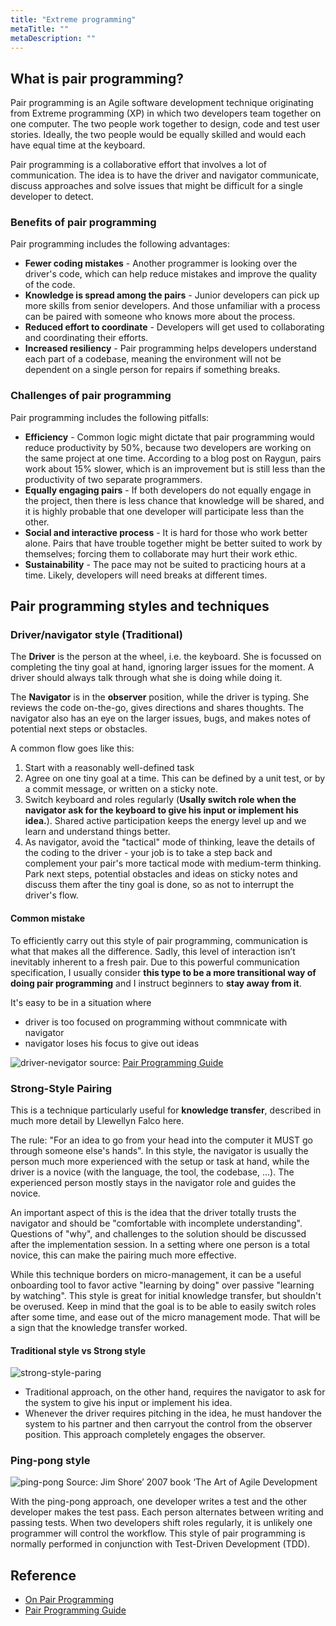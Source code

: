 ```yaml
---
title: "Extreme programming"
metaTitle: ""
metaDescription: ""
---
```


## What is pair programming?
Pair programming is an Agile software development technique originating from Extreme programming (XP) in which two developers team together on one computer. The two people work together to design, code and test user stories. Ideally, the two people would be equally skilled and would each have equal time at the keyboard.

Pair programming is a collaborative effort that involves a lot of communication. The idea is to have the driver and navigator communicate, discuss approaches and solve issues that might be difficult for a single developer to detect.


### Benefits of pair programming
Pair programming includes the following advantages:

- **Fewer coding mistakes** - Another programmer is looking over the driver's code, which can help reduce mistakes and improve the quality of the code.
- **Knowledge is spread among the pairs** - Junior developers can pick up more skills from senior developers. And those unfamiliar with a process can be paired with someone who knows more about the process.
- **Reduced effort to coordinate** - Developers will get used to collaborating and coordinating their efforts.
- **Increased resiliency** - Pair programming helps developers understand each part of a codebase, meaning the environment will not be dependent on a single person for repairs if something breaks.


### Challenges of pair programming
Pair programming includes the following pitfalls:

- **Efficiency** - Common logic might dictate that pair programming would reduce productivity by 50%, because two developers are working on the same project at one time. According to a blog post on Raygun, pairs work about 15% slower, which is an improvement but is still less than the productivity of two separate programmers.
- **Equally engaging pairs** - If both developers do not equally engage in the project, then there is less chance that knowledge will be shared, and it is highly probable that one developer will participate less than the other.
- **Social and interactive process** - It is hard for those who work better alone. Pairs that have trouble together might be better suited to work by themselves; forcing them to collaborate may hurt their work ethic.
- **Sustainability** - The pace may not be suited to practicing hours at a time. Likely, developers will need breaks at different times.


## Pair programming styles and techniques

### Driver/navigator style (Traditional)

The **Driver** is the person at the wheel, i.e. the keyboard. She is focussed on completing the tiny goal at hand, ignoring larger issues for the moment. A driver should always talk through what she is doing while doing it.

The **Navigator** is in the **observer** position, while the driver is typing. She reviews the code on-the-go, gives directions and shares thoughts. The navigator also has an eye on the larger issues, bugs, and makes notes of potential next steps or obstacles.

A common flow goes like this:

1. Start with a reasonably well-defined task
2. Agree on one tiny goal at a time. This can be defined by a unit test, or by a commit message, or written on a sticky note.
3. Switch keyboard and roles regularly (**Usally switch role when the navigator ask for the keyboard to give his input or implement his idea.**). Shared active participation keeps the energy level up and we learn and understand things better.
4. As navigator, avoid the "tactical" mode of thinking, leave the details of the coding to the driver - your job is to take a step back and complement your pair's more tactical mode with medium-term thinking. Park next steps, potential obstacles and ideas on sticky notes and discuss them after the tiny goal is done, so as not to interrupt the driver's flow.


#### Common mistake

To efficiently carry out this style of pair programming, communication is what that makes all the difference. Sadly, this level of interaction isn’t inevitably inherent to a fresh pair. Due to this powerful communication specification, I usually consider **this type to be a more transitional way of doing pair programming** and I instruct beginners to **stay away from it**.

It's easy to be in a situation where
- driver is too focused on programming without commnicate with navigator
- navigator loses his focus to give out ideas

![driver-nevigator](/img/web-development/programming/driver-nevigator.jpeg)
source: [Pair Programming Guide](https://medium.com/@weblab_tech/pair-programming-guide-a76ca43ff389)

### Strong-Style Pairing

This is a technique particularly useful for **knowledge transfer**, described in much more detail by Llewellyn Falco here.

The rule: "For an idea to go from your head into the computer it MUST go through someone else's hands". In this style, the navigator is usually the person much more experienced with the setup or task at hand, while the driver is a novice (with the language, the tool, the codebase, ...). The experienced person mostly stays in the navigator role and guides the novice.

An important aspect of this is the idea that the driver totally trusts the navigator and should be "comfortable with incomplete understanding". Questions of "why", and challenges to the solution should be discussed after the implementation session. In a setting where one person is a total novice, this can make the pairing much more effective.

While this technique borders on micro-management, it can be a useful onboarding tool to favor active "learning by doing" over passive "learning by watching". This style is great for initial knowledge transfer, but shouldn't be overused. Keep in mind that the goal is to be able to easily switch roles after some time, and ease out of the micro management mode. That will be a sign that the knowledge transfer worked.

#### Traditional style vs Strong style
![strong-style-paring](/img/web-development/programming/strong-style-paring.jpeg)

- Traditional approach, on the other hand, requires the navigator to ask for the system to give his input or implement his idea.
- Whenever the driver requires pitching in the idea, he must handover the system to his partner and then carryout the control from the observer position. This approach completely engages the observer.

### Ping-pong style

![ping-pong](/img/web-development/programming/ping-pong.png)
Source: Jim Shore’ 2007 book ‘The Art of Agile Development

With the ping-pong approach, one developer writes a test and the other developer makes the test pass. Each person alternates between writing and passing tests. When two developers shift roles regularly, it is unlikely one programmer will control the workflow. This style of pair programming is normally performed in conjunction with Test-Driven Development (TDD).

## Reference

- [On Pair Programming](https://martinfowler.com/articles/on-pair-programming.html#Strong-stylePairing)
- [Pair Programming Guide](https://medium.com/@weblab_tech/pair-programming-guide-a76ca43ff389)